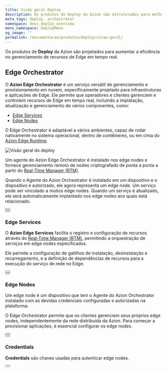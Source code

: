 ```yaml
---
title: Visão geral Deploy
description: Os produtos de Deploy da Azion são estruturados para melhorar a eficiência no gerênciamento de recursos no Edge em tempo real.
meta_tags: deploy, orchestrator
namespace: docs_deploy_overview
menu_namespace: deployMenu
og_image: ''
permalink: /documentacao/produtos/deploy/visao-geral/
---
```



Os produtos de **Deploy** da Azion são projetados para aumentar a eficiência no gerenciamento de recursos de Edge em tempo real.

## Edge Orchestrator

O **Azion Edge Orchestrator** é um serviço versátil de gerenciamento e provisionamento em nuvem, especificamente projetado para infraestruturas e aplicações de Edge. Ele permite que operadores e clientes gerenciem e controlem recursos de Edge em tempo real, incluindo a implatação, atualização e gerenciamento de vários componentes, como:

- [Edge Services](/pt-br/documentacao/produtos/edge-orchestrator/edge-services/)
- [Edge Nodes](/pt-br/documentacao/produtos/edge-orchestrator/edge-node/)

O Edge Orchestrator é adaptável a vários ambientes, capaz de rodar nativamente no sistema operacional, dentro de contêineres, ou em cima do [Azion Edge Runtime]().

![Visão geral do deploy](/assets/docs/images/uploads/deploy-draft.png)

Um agente do Azion Edge Orchestrator é instalado nos edge nodes e fornece gerenciamento remoto de nodes criptografado de ponta a ponta a partir do [Real-Time Manager (RTM)](/pt-br/documentacao/produtos/guias/como-acessar-rtm/).

Quando o Agente do Azion Orchestrator é instalado em um dispositivo e o dispositivo é autorizado, ele agora representa um edge node. Um serviço pode ser vinculado a muitos edge nodes. Quando um serviço é atualizado, ele será automaticamente implantado nos edge nodes aos quais está relacionado.

<Button href="/pt-br/documentacao/produtos/deploy/edge-orchestrator/" text="ir para a documentação de referência do edge orchestrator" variant="secondary" target="_blank"></Button>
<br />
<Button href="/pt-br/documentacao/produtos/guias/deploy/instalar-agente-orchestrator/" text="ir para como instalar o agente do edge orchestrator" variant="secondary" target="_blank"></Button>

### Edge Services

O **Azion Edge Services** facilita o registro e configuração de recursos através do [Real-Time Manager (RTM)](/pt-br/documentacao/produtos/guias/como-acessar-rtm/), permitindo a orquestração de serviços em edge nodes especificados.

Ele permite a configuração de gatilhos de instalação, desinstalação e recarregamento, e a definição de dependências de recursos para a execução do serviço de rede no Edge.

<Button href="/pt-br/documentacao/produtos/deploy/edge-orchestrator/servicos-de-borda/" text="ir para a documentação de referência dos serviços de borda" variant="secondary" target="_blank"></Button>
<br />
<Button href="/pt-br/documentacao/produtos/guias/deploy/criar-servico-de-borda/" text="ir para como criar um serviço de borda" variant="secondary" target="_blank"></Button>

### Edge Nodes

Um edge node é um dispositivo que tem o Agente do Azion Orchestrator instalado com as devidas credenciais configuradas e autorizadas na plataforma.

O Edge Orchestrator permite que os clientes gerenciem seus próprios edge nodes, independentemente da rede distribuída da Azion. Para começar a provisionar aplicações, é essencial configurar os edge nodes.

<Button href="/pt-br/documentacao/produtos/deploy/edge-orchestrator/no-de-borda/" text="ir para a documentação de referência do edge node" variant="secondary" target="_blank"></Button>
<br />
<Button href="/pt-br/documentacao/produtos/guias/deploy/autorizar-um-no-de-borda/" text="ir para como autorizar um edge node" variant="secondary" target="_blank"></Button>

### Credentials

**Credentials** são chaves usadas para autenticar edge nodes.

<Button href="/pt-br/documentacao/produtos/deploy/credenciais/" text="ir para a documentação de referência das credenciais" variant="secondary" target="_target=_blank"></Button>